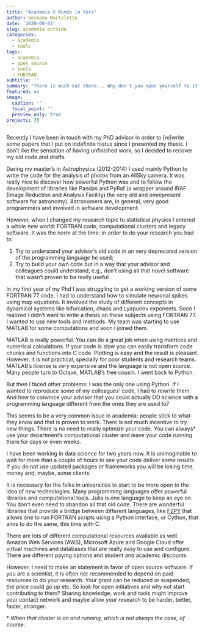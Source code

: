```yaml
---
title: "Academia X Mundo lá fora"
author: Germano Bortolotto
date: '2020-08-02'
slug: academia-outside
categories:
  - academia
  - tools
tags:
  - academia
  - open source
  - tools
  - FORTRAN
subtitle: ''
summary: "There is much out there... Why don't you open yourself to it?"
featured: no
image:
  caption: ''
  focal_point: ''
  preview_only: true
projects: []
---
```

  
Recently I have been in touch with my PhD advisor in order to [re]write some papers that I put on indefinite hiatus since I presented my thesis. I don't like the sensation of having unfinished work, so I decided to recover my old code and drafts.

During my master's in Astrophysics (2012-2014) I used mainly Python to write the code for the analysis of photos from an AllSky camera. It was really nice to discover how powerful Python was and to follow the development of libraries like Pandas and PyRaf (a wrapper around IRAF (Image Reduction and Analysis Facility) the very old and omnipresent software for astronomy). Astronomers are, in general, very good programmers and involved in software development.

However, when I changed my research topic to statistical physics I entered a whole new world: FORTRAN code, computational clusters and legacy software. It was the norm at the time: in order to do your research you had to:

1. Try to understand your advisor's old code in an very deprecated version of the programming language he used;
2. Try to build your own code but in a way that your advisor and colleagues could understand, e.g., don't using all that novel software that wasn't proven to be really useful.

In my first year of my Phd I was struggling to get a working version of some FORTRAN 77 code. I had to understand how to simulate neuronal spikes using map equations. It involved the study of different concepts in dynamical systems like bifurcation, chaos and Lyapunov exponents. Soon I realized I didn't want to write a thesis on these subjects using FORTRAN 77. I wanted to use new tools and methods. My team was starting to use MATLAB for some computations and soon I joined them.

MATLAB is really powerful. You can do a great job when using matrices and numerical calculations. If your code is slow you can easily transform code chunks and functions into C code. Plotting is easy and the result is pleasant. However, it is not practical, specially for poor students and research teams. MATLAB's license is very expensive and the language is not open source. Many people turn to Octave, MATLAB's free cousin. I went back to Python.

But then I faced other problems: I was the only one using Python. If I wanted to reproduce some of my colleagues' code, I had to rewrite them. And how to convince your advisor that you could actually DO science with a programming language different from the ones they are used to?

This seems to be a very common issue in academia: people stick to what they know and that is proven to work. There is not much incentive to try new things. There is no need to really optimize your code. You can always* use your department's computational cluster and leave your code running there for days or even weeks.

I have been working in data science for two years now. It is unimaginable to wait for more than a couple of hours to see your code deliver some results. If you do not use updated packages or frameworks you will be losing time, money and, maybe, some clients.

It is necessary for the folks in universities to start to be more open to the idea of new technologies. Many programming languages offer powerful libraries and computational tools. Julia is one language to keep an eye on. You don't even need to abandon all that old code. There are wonderful libraries that provide a bridge between different languages, like [F2PY](https://numpy.org/doc/stable/f2py/) that allows one to run FORTRAN scripts using a Python interface, or Cython, that aims to do the same, this time with C.

There are lots of different computational resources available as well. Amazon Web Services (AWS), Microsoft Azure and Google Cloud offer virtual machines and databases that are really easy to use and configure. There are different paying options and student and academic discounts.

However, I need to make an statement in favor of open source software. If you are a scientist, it is often not recommended to depend on paid resources to do your research. Your grant can be reduced or suspended, the price could go up etc. So look for open initiatives and why not start contributing to them? Sharing knowledge, work and tools might improve your contact network and maybe allow your research to be harder, better, faster, stronger.

\* _When that cluster is on and running, which is not always the case, of course._
